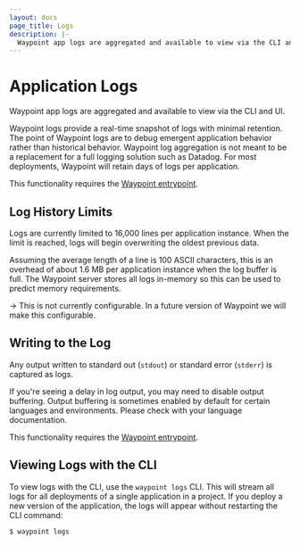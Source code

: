```yaml
---
layout: docs
page_title: Logs
description: |-
  Waypoint app logs are aggregated and available to view via the CLI and UI.
---
```


# Application Logs

Waypoint app logs are aggregated and available to view via the CLI and UI.

Waypoint logs provide a real-time snapshot
of logs with minimal retention. The point of Waypoint logs are to debug
emergent application behavior rather than historical behavior.
Waypoint log aggregation is not meant to be a replacement for a full
logging solution such as Datadog. For most deployments, Waypoint will retain
days of logs per application.

This functionality requires the [Waypoint entrypoint](/waypoint/docs/entrypoint).

## Log History Limits

Logs are currently limited to 16,000 lines per application instance. When
the limit is reached, logs will begin overwriting the oldest previous data.

Assuming the average length of a line is 100 ASCII characters, this is an
overhead of about 1.6 MB per application instance when the log buffer is
full. The Waypoint server stores all logs in-memory so this can be used to
predict memory requirements.

-> This is not currently configurable. In a future version of Waypoint
we will make this configurable.

## Writing to the Log

Any output written to standard out (`stdout`) or standard error (`stderr`)
is captured as logs.

If you're seeing a delay in log output, you may need to disable output
buffering. Output buffering is sometimes enabled by default for certain
languages and environments. Please check with your language documentation.

This functionality requires the [Waypoint entrypoint](/waypoint/docs/entrypoint).

## Viewing Logs with the CLI

To view logs with the CLI, use the `waypoint logs` CLI. This will
stream all logs for all deployments of a single application in a project.
If you deploy a new version of the application, the logs will appear without
restarting the CLI command:

```shell-session
$ waypoint logs
```
